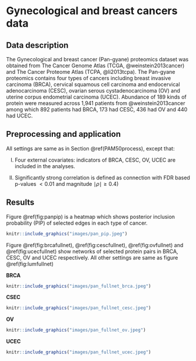 # Gynecological and breast cancers data {#Gyne}

## Data description {#Gynedata}

The Gynecological and breast cancer (Pan-gyane) proteomics dataset was obtained from The Cancer Genome Atlas (TCGA, @weinstein2013cancer) and The Cancer Proteome Atlas (TCPA, @li2013tcpa). The Pan-gyane proteomics contains four types of cancers including breast invasive carcinoma (BRCA), cervical squamous cell carcinoma and endocervical adenocarcinoma (CESC), ovarian serous cystadenocarcinoma (OV) and uterine corpus endometrial carcinoma (UCEC). Abundance of 189 kinds of protein were measured across 1,941 patients from @weinstein2013cancer among which 892 patients had BRCA, 173 had CESC, 436 had OV and 440 had UCEC.


## Preprocessing and application {#Gyneprocess}

All settings are same as in Section \@ref(PAM50process), except that:

(I) Four external covariates: indicators of BRCA, CESC, OV, UCEC are included in the analyses.

(II) Significantly strong correlation is defined as connection with FDR based p-values $<0.01$ and magnitude $\mid \rho \mid \geq 0.4$)


## Results {#Gyneresult}
Figure \@ref(fig:panpip) is a heatmap which shows posterior inclusion probability (PIP) of selected edges in each type of cancer.

```r
knitr::include_graphics("images/pan_pip.jpeg")
```


Figure \@ref(fig:brcafullnet), \@ref(fig:cescfullnet), \@ref(fig:ovfullnet) and \@ref(fig:ucecfullnet) show networks of selected protein pairs in BRCA, CESC, OV and UCEC respectively. All other settings are same as figure \@ref(fig:lumfullnet)

**BRCA**

```r
knitr::include_graphics("images/pan_fullnet_brca.jpeg")
```

**CSEC**

```r
knitr::include_graphics("images/pan_fullnet_cesc.jpeg")
```

**OV**

```r
knitr::include_graphics("images/pan_fullnet_ov.jpeg")
```

**UCEC**

```r
knitr::include_graphics("images/pan_fullnet_ucec.jpeg")
```
